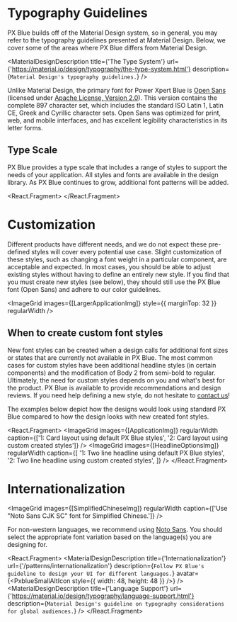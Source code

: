 

<!-- KEYWORDS: design style typography text -->

# Typography Guidelines

PX Blue builds off of the Material Design system, so in general, you may refer to the typography guidelines presented at Material Design. Below, we cover some of the areas where PX Blue differs from Material Design.

<MaterialDesignDescription
    title={'The Type System'}
    url={'https://material.io/design/typography/the-type-system.html'}
    description={`Material Design's typography guidelines.`}
/>

Unlike Material Design, the primary font for Power Xpert Blue is [Open Sans](https://fonts.google.com/specimen/Open+Sans?selection.family=Open+Sans) (licensed under [Apache License, Version 2.0](http://www.apache.org/licenses/LICENSE-2.0)). This version contains the complete 897 character set, which includes the standard ISO Latin 1, Latin CE, Greek and Cyrillic character sets. Open Sans was optimized for print, web, and mobile interfaces, and has excellent legibility characteristics in its letter forms.

## Type Scale

PX Blue provides a type scale that includes a range of styles to support the needs of your application. All styles and fonts are available in the design library. As PX Blue continues to grow, additional font patterns will be added.

<React.Fragment>
    <TypographyTable />
    <Divider />
</React.Fragment>

# Customization

Different products have different needs, and we do not expect these pre-defined styles will cover every potential use case. Slight customization of these styles, such as changing a font weight in a particular component, are acceptable and expected. In most cases, you should be able to adjust existing styles without having to define an entirely new style. If you find that you must create new styles (see below), they should still use the PX Blue font (Open Sans) and adhere to our color guidelines.

<ImageGrid images={[LargerApplicationImg]} style={{ marginTop: 32 }} regularWidth />

## When to create custom font styles

New font styles can be created when a design calls for additional font sizes or states that are currently not available in PX Blue. The most common cases for custom styles have been additional headline styles (in certain components) and the modification of Body 2 from semi-bold to regular. Ultimately, the need for custom styles depends on you and what's best for the product. PX Blue is available to provide recommendations and design reviews. If you need help defining a new style, do not hesitate to [contact us](/community/contactus)!

The examples below depict how the designs would look using standard PX Blue compared to how the design looks with new created font styles.

<React.Fragment>
    <ImageGrid
        images={[ApplicationImg]}
        regularWidth
        caption={['1: Card layout using default PX Blue styles', '2: Card layout using custom created styles']}
    />
    <ImageGrid
        images={[HeadlineOptionsImg]}
        regularWidth
        caption={[
            '1: Two line headline using default PX Blue styles',
            '2: Two line headline using custom created styles',
        ]}
    />
    <Divider />
</React.Fragment>

# Internationalization

<ImageGrid
    images={[SimplifiedChineseImg]}
    regularWidth
    caption={['Use "Noto Sans CJK SC" font for Simplified Chinese.']}
/>

For non-western languages, we recommend using [Noto Sans](https://www.google.com/get/noto/). You should select the appropriate font variation based on the language(s) you are designing for.

<React.Fragment>
    <MaterialDesignDescription
        title={'Internationalization'}
        url={'/patterns/internationalization'}
        description={`Follow PX Blue's guideline to design your UI for different languages.`}
        avatar={<PxblueSmallAltIcon style={{ width: 48, height: 48 }} />}
    />
    <MaterialDesignDescription
        title={'Language Support'}
        url={'https://material.io/design/typography/language-support.html'}
        description={`Material Design's guideline on typography considerations for global audiences.`}
    />
</React.Fragment>

